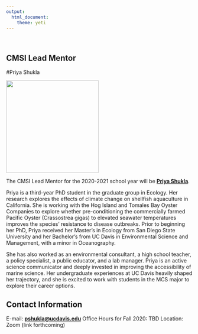 ```yaml
---
output: 
  html_document:
    theme: yeti
---
```

<br>

## CMSI Lead Mentor
#Priya Shukla

![](photos/PShukla_CMSIphoto.jpg){width=250px}


The CMSI Lead Mentor for the 2020-2021 school year will be **[Priya Shukla](www.priyashukla.com)**.

Priya is a third-year PhD student in the graduate group in Ecology. Her research explores the effects of climate change on shellfish aquaculture in California. She is working with the Hog Island and Tomales Bay Oyster Companies to explore whether pre-conditioning the commercially farmed Pacific Oyster (Crassostrea gigas) to elevated seawater temperatures improves the species’ resistance to disease outbreaks. Prior to beginning her PhD, Priya received her Master's in Ecology from San Diego State University and her Bachelor's from UC Davis in Environmental Science and Management, with a minor in Oceanography.

She has also worked as an environmental consultant, a high school teacher, a policy specialist, a public educator, and a lab manager. Priya is an active science communicator and deeply invested in improving the accessibility of marine science. Her undergraduate experiences at UC Davis heavily shaped her trajectory, and she is excited to work with students in the MCS major to explore their career options.

## Contact Information
E-mail: **<pshukla@ucdavis.edu>**
Office Hours for Fall 2020: TBD
Location: Zoom (link forthcoming)